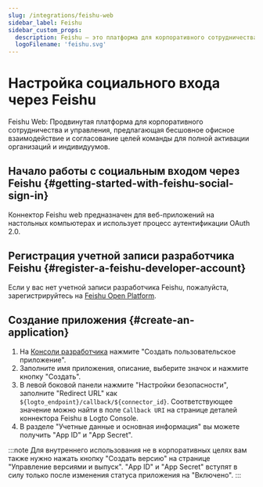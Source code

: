 ```yaml
---
slug: /integrations/feishu-web
sidebar_label: Feishu
sidebar_custom_props:
  description: Feishu — это платформа для корпоративного сотрудничества, разработанная ByteDance.
  logoFilename: 'feishu.svg'
---
```



# Настройка социального входа через Feishu

Feishu Web: Продвинутая платформа для корпоративного сотрудничества и управления, предлагающая бесшовное офисное взаимодействие и согласование целей команды для полной активации организаций и индивидуумов.

<GuideTip />

## Начало работы с социальным входом через Feishu \{#getting-started-with-feishu-social-sign-in}

Коннектор Feishu web предназначен для веб-приложений на настольных компьютерах и использует процесс аутентификации OAuth 2.0.

## Регистрация учетной записи разработчика Feishu \{#register-a-feishu-developer-account}

Если у вас нет учетной записи разработчика Feishu, пожалуйста, зарегистрируйтесь на [Feishu Open Platform](https://open.feishu.cn/app).

## Создание приложения \{#create-an-application}

1. На [Консоли разработчика](https://open.feishu.cn/app) нажмите "Создать пользовательское приложение".
2. Заполните имя приложения, описание, выберите значок и нажмите кнопку "Создать".
3. В левой боковой панели нажмите "Настройки безопасности", заполните "Redirect URL" как `${logto_endpoint}/callback/${connector_id}`. Соответствующее значение можно найти в поле `Callback URI` на странице деталей коннектора Feishu в Logto Console.
4. В разделе "Учетные данные и основная информация" вы можете получить "App ID" и "App Secret".

:::note
Для внутреннего использования не в корпоративных целях вам также нужно нажать кнопку "Создать версию" на странице "Управление версиями и выпуск". "App ID" и "App Secret" вступят в силу только после изменения статуса приложения на "Включено".
:::
